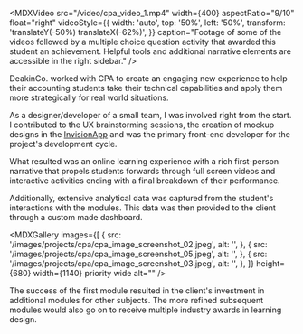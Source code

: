 
<MDXImage
  src="/images/projects/cpa/cpa_image_screenshot_01.jpeg"
  width={1140}
  aspectRatio="6/3"
  alt=""
/>

<MDXVideo
  src="/video/cpa_video_1.mp4"
  width={400}
  aspectRatio="9/10"
  float="right"
  videoStyle={{
    width: 'auto',
    top: '50%',
    left: '50%',
    transform: 'translateY(-50%) translateX(-62%)',
  }}
  caption="Footage of some of the videos followed by a multiple choice question activity that awarded this student an achievement. Helpful tools and additional narrative elements are accessible in the right sidebar."
/>

DeakinCo. worked with CPA to create an engaging new experience to help their accounting students take their technical capabilities and apply them more strategically for real world situations.

As a designer/developer of a small team, I was involved right from the start. I contributed to the UX brainstorming sessions, the creation of mockup designs in the [InvisionApp](https://www.invisionapp.com) and was the primary front-end developer for the project's development cycle.

What resulted was an online learning experience with a rich first-person narrative that propels students forwards through full screen videos and interactive activities ending with a final breakdown of their performance.

Additionally, extensive analytical data was captured from the student's interactions with the modules. This data was then provided to the client through a custom made dashboard.

<MDXGallery
  images={[
    {
      src: '/images/projects/cpa/cpa_image_screenshot_02.jpeg',
      alt: '',
    },
    {
      src: '/images/projects/cpa/cpa_image_screenshot_05.jpeg',
      alt: '',
    },
    {
      src: '/images/projects/cpa/cpa_image_screenshot_03.jpeg',
      alt: '',
    },
  ]}
  height={680}
  width={1140}
  priority
  wide
  alt=""
/>

The success of the first module resulted in the client's investment in additional modules for other subjects. The more refined subsequent modules would also go on to receive multiple industry awards in learning design.

<MDXImage
  src="/images/projects/cpa/cpa_image_awards.jpeg"
  height={512}
  width={680}
  aspectRatio="9/6"
  alt=""
  caption="Winner of the best E-Learning Design and Best Learning Design Team at the Learn X Awards. Also Highly Commended for 'best use of gamification/simulation for learning' from the Australian Institute of Training & Development. Finally an internal CEO Award to the CPA Development Team."
/>
